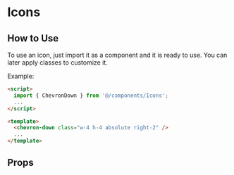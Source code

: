 
# Icons

<Preview>
  <Story id="components-icons--primary" />
</Preview>

## How to Use
To use an icon, just import it as a component and it is ready to use. You can later apply classes to customize it.

Example:
```html
<script>
  import { ChevronDown } from '@/components/Icons';
  ...
</script>

<template>
  <chevron-down class="w-4 h-4 absolute right-2" />
  ...
</template>
```

## Props

<ArgsTable story={PRIMARY_STORY} />
